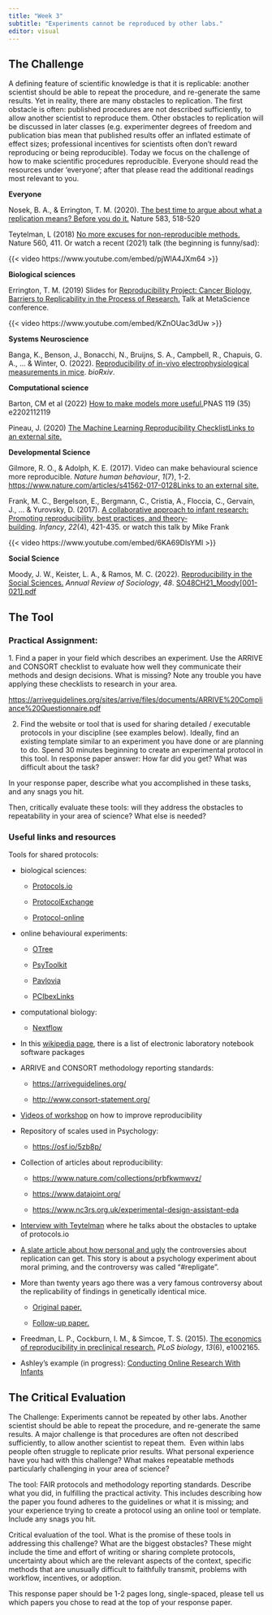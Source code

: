 ```yaml
---
title: "Week 3"
subtitle: "Experiments cannot be reproduced by other labs."
editor: visual
---
```


## The Challenge

A defining feature of scientific knowledge is that it is replicable: another scientist should be able to repeat the procedure, and re-generate the same results. Yet in reality, there are many obstacles to replication. The first obstacle is often: published procedures are not described sufficiently, to allow another scientist to reproduce them. Other obstacles to replication will be discussed in later classes (e.g. experimenter degrees of freedom and publication bias mean that published results offer an inflated estimate of effect sizes; professional incentives for scientists often don't reward reproducing or being reproducible). Today we focus on the challenge of how to make scientific procedures reproducible. Everyone should read the resources under 'everyone'; after that please read the additional readings most relevant to you.

**Everyone**

Nosek, B. A., & Errington, T. M. (2020). [The best time to argue about what a replication means? Before you do it.](https://www.nature.com/articles/d41586-020-02142-6?sf236176533=1) Nature 583, 518-520 

Teytelman, L (2018) [No more excuses for non-reproducible methods.](https://www.nature.com/articles/d41586-018-06008-w) Nature 560, 411. Or watch a recent (2021) talk (the beginning is funny/sad):

{{< video https://www.youtube.com/embed/pjWlA4JXm64 >}}

**Biological sciences**

Errington, T. M. (2019) Slides for [Reproducibility Project: Cancer Biology, Barriers to Replicability in the Process of Research.](https://canvas.mit.edu/courses/16735/files/2628356?wrap=1 "Errington_Metascience2019_9_5_2019.pptx") Talk at MetaScience conference.

{{< video https://www.youtube.com/embed/KZnOUac3dUw >}}

**Systems Neuroscience**

Banga, K., Benson, J., Bonacchi, N., Bruijns, S. A., Campbell, R., Chapuis, G. A., \... & Winter, O. (2022). [Reproducibility of in-vivo electrophysiological measurements in mice](https://www.biorxiv.org/content/10.1101/2022.05.09.491042v3). *bioRxiv*. 

**Computational science**

Barton, CM et al (2022) [How to make models more useful.](https://www.pnas.org/doi/10.1073/pnas.2202112119)PNAS 119 (35) e2202112119

Pineau, J. (2020) [The Machine Learning Reproducibility ChecklistLinks to an external site.](https://www.cs.mcgill.ca/~jpineau/ReproducibilityChecklist.pdf)

**Developmental Science**

Gilmore, R. O., & Adolph, K. E. (2017). Video can make behavioural science more reproducible. *Nature human behaviour*, *1*(7), 1-2. [https://www.nature.com/articles/s41562-017-0128Links to an external site.](https://www.nature.com/articles/s41562-017-0128)

Frank, M. C., Bergelson, E., Bergmann, C., Cristia, A., Floccia, C., Gervain, J., \... & Yurovsky, D. (2017). [A collaborative approach to infant research: Promoting reproducibility, best practices, and theory‐building](https://onlinelibrary.wiley.com/doi/pdf/10.1111/infa.12182). *Infancy*, *22*(4), 421-435. or watch this talk by Mike Frank

{{< video https://www.youtube.com/embed/6KA69DlsYMI >}}

**Social Science**

Moody, J. W., Keister, L. A., & Ramos, M. C. (2022). [Reproducibility in the Social Sciences.](https://www.annualreviews.org/doi/abs/10.1146/annurev-soc-090221-035954) *Annual Review of Sociology*, *48*. [SO48CH21_Moody\[001-021\].pdf](https://canvas.mit.edu/courses/16735/files/2733004?wrap=1 "SO48CH21_Moody[001-021].pdf")

## The Tool

### Practical Assignment:

1\. Find a paper in your field which describes an experiment. Use the ARRIVE and CONSORT checklist to evaluate how well they communicate their methods and design decisions. What is missing? Note any trouble you have applying these checklists to research in your area.

<https://arriveguidelines.org/sites/arrive/files/documents/ARRIVE%20Compliance%20Questionnaire.pdf>

2.  Find the website or tool that is used for sharing detailed / executable protocols in your discipline (see examples below). Ideally, find an existing template similar to an experiment you have done or are planning to do. Spend 30 minutes beginning to create an experimental protocol in this tool. In response paper answer: How far did you get? What was difficult about the task?

In your response paper, describe what you accomplished in these tasks, and any snags you hit.

Then, critically evaluate these tools: will they address the obstacles to repeatability in your area of science? What else is needed?

### Useful links and resources

Tools for shared protocols:

-   biological sciences:

    -   [Protocols.io](https://www.protocols.io/) 

    -   [ProtocolExchange](https://protocolexchange.researchsquare.com/)

    -   [Protocol-online](http://www.protocol-online.org/)

-   online behavioural experiments:

    -   [OTree](https://www.otree.org/)

    -   [PsyToolkit](https://www.psytoolkit.org/) 

    -   [Pavlovia](https://pavlovia.org/docs/home/about) 

    -   [PCIbexLinks](https://farm.pcibex.net/)

-   computational biology:

    -   [Nextflow](https://www.nextflow.io/)

-   In this [wikipedia page](https://en.wikipedia.org/wiki/List_of_electronic_laboratory_notebook_software_packages), there is a list of electronic laboratory notebook software packages

-   ARRIVE and CONSORT methodology reporting standards:

    -   <https://arriveguidelines.org/>

    -   <http://www.consort-statement.org/>

-   [Videos of workshop](https://www.youtube.com/watch?v=kzUtpDBo8wk) on how to improve reproducibility

-   Repository of scales used in Psychology:

    -   <https://osf.io/5zb8p/> 

-   Collection of articles about reproducibility:

    -   <https://www.nature.com/collections/prbfkwmwvz/>

    -   <https://www.datajoint.org/>

    -   <https://www.nc3rs.org.uk/experimental-design-assistant-eda>

-   [Interview with Teytelman](https://theplosblog.plos.org/2021/03/interview-protocols-io/) where he talks about the obstacles to uptake of protocols.io

-   [A slate article about how personal and ugly](https://slate.com/technology/2014/07/replication-controversy-in-psychology-bullying-file-drawer-effect-blog-posts-repligate.html) the controversies about replication can get. This story is about a psychology experiment about moral priming, and the controversy was called "#repligate". 

-   More than twenty years ago there was a very famous controversy about the replicability of findings in genetically identical mice.

    -   [Original paper.](https://www.science.org/doi/full/10.1126/science.284.5420.1670?casa_token=D1uKhTqWSyQAAAAA%3AuU3axsIOKE8c1Y3d1b636WguDZHGWwCFw6eaY-SHEIX5ae3VwSIBN-rOg1xhEf3s_QTWEcRvBQQiRQ)

    -   [Follow-up paper.](https://onlinelibrary.wiley.com/doi/epdf/10.1002/neu.10173)

-   Freedman, L. P., Cockburn, I. M., & Simcoe, T. S. (2015). [The economics of reproducibility in preclinical research.](https://journals.plos.org/plosbiology/article?id=10.1371/journal.pbio.1002165) *PLoS biology*, *13*(6), e1002165.

-   Ashley's example (in progress): [Conducting Online Research With Infants](https://www.protocols.io/view/conducting-online-research-with-infants-byjapuie)  

## The Critical Evaluation

The Challenge: Experiments cannot be repeated by other labs. Another scientist should be able to repeat the procedure, and re-generate the same results. A major challenge is that procedures are often not described sufficiently, to allow another scientist to repeat them.  Even within labs people often struggle to replicate prior results. What personal experience have you had with this challenge? What makes repeatable methods particularly challenging in your area of science? 

The tool: FAIR protocols and methodology reporting standards. Describe what you did, in fulfilling the practical activity. This includes describing how the paper you found adheres to the guidelines or what it is missing; and your experience trying to create a protocol using an online tool or template. Include any snags you hit.

Critical evaluation of the tool. What is the promise of these tools in addressing this challenge? What are the biggest obstacles? These might include the time and effort of writing or sharing complete protocols, uncertainty about which are the relevant aspects of the context, specific methods that are unusually difficult to faithfully transmit, problems with workflow, incentives, or adoption.  

This response paper should be 1-2 pages long, single-spaced, please tell us which papers you chose to read at the top of your response paper.**\
**
